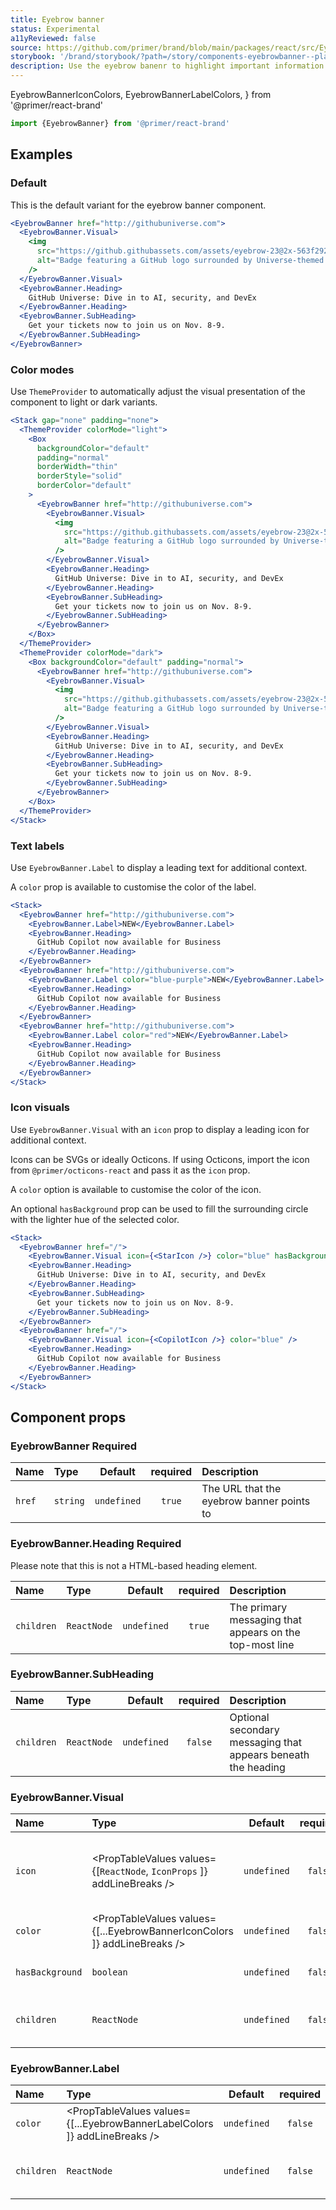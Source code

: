 ```yaml
---
title: Eyebrow banner
status: Experimental
a11yReviewed: false
source: https://github.com/primer/brand/blob/main/packages/react/src/EyebrowBanner/EyebrowBanner.tsx
storybook: '/brand/storybook/?path=/story/components-eyebrowbanner--playground'
description: Use the eyebrow banenr to highlight important information at the top of a page.
---
```



  EyebrowBannerIconColors,
  EyebrowBannerLabelColors,
} from '@primer/react-brand'

```js
import {EyebrowBanner} from '@primer/react-brand'
```

## Examples

### Default

This is the default variant for the eyebrow banner component.

```jsx live
<EyebrowBanner href="http://githubuniverse.com">
  <EyebrowBanner.Visual>
    <img
      src="https://github.githubassets.com/assets/eyebrow-23@2x-563f292d9e30.png"
      alt="Badge featuring a GitHub logo surrounded by Universe-themed shapes"
    />
  </EyebrowBanner.Visual>
  <EyebrowBanner.Heading>
    GitHub Universe: Dive in to AI, security, and DevEx
  </EyebrowBanner.Heading>
  <EyebrowBanner.SubHeading>
    Get your tickets now to join us on Nov. 8-9.
  </EyebrowBanner.SubHeading>
</EyebrowBanner>
```

### Color modes

Use `ThemeProvider` to automatically adjust the visual presentation of the component to light or dark variants.

```jsx live
<Stack gap="none" padding="none">
  <ThemeProvider colorMode="light">
    <Box
      backgroundColor="default"
      padding="normal"
      borderWidth="thin"
      borderStyle="solid"
      borderColor="default"
    >
      <EyebrowBanner href="http://githubuniverse.com">
        <EyebrowBanner.Visual>
          <img
            src="https://github.githubassets.com/assets/eyebrow-23@2x-563f292d9e30.png"
            alt="Badge featuring a GitHub logo surrounded by Universe-themed shapes"
          />
        </EyebrowBanner.Visual>
        <EyebrowBanner.Heading>
          GitHub Universe: Dive in to AI, security, and DevEx
        </EyebrowBanner.Heading>
        <EyebrowBanner.SubHeading>
          Get your tickets now to join us on Nov. 8-9.
        </EyebrowBanner.SubHeading>
      </EyebrowBanner>
    </Box>
  </ThemeProvider>
  <ThemeProvider colorMode="dark">
    <Box backgroundColor="default" padding="normal">
      <EyebrowBanner href="http://githubuniverse.com">
        <EyebrowBanner.Visual>
          <img
            src="https://github.githubassets.com/assets/eyebrow-23@2x-563f292d9e30.png"
            alt="Badge featuring a GitHub logo surrounded by Universe-themed shapes"
          />
        </EyebrowBanner.Visual>
        <EyebrowBanner.Heading>
          GitHub Universe: Dive in to AI, security, and DevEx
        </EyebrowBanner.Heading>
        <EyebrowBanner.SubHeading>
          Get your tickets now to join us on Nov. 8-9.
        </EyebrowBanner.SubHeading>
      </EyebrowBanner>
    </Box>
  </ThemeProvider>
</Stack>
```

### Text labels

Use `EyebrowBanner.Label` to display a leading text for additional context.

A `color` prop is available to customise the color of the label.

```jsx live
<Stack>
  <EyebrowBanner href="http://githubuniverse.com">
    <EyebrowBanner.Label>NEW</EyebrowBanner.Label>
    <EyebrowBanner.Heading>
      GitHub Copilot now available for Business
    </EyebrowBanner.Heading>
  </EyebrowBanner>
  <EyebrowBanner href="http://githubuniverse.com">
    <EyebrowBanner.Label color="blue-purple">NEW</EyebrowBanner.Label>
    <EyebrowBanner.Heading>
      GitHub Copilot now available for Business
    </EyebrowBanner.Heading>
  </EyebrowBanner>
  <EyebrowBanner href="http://githubuniverse.com">
    <EyebrowBanner.Label color="red">NEW</EyebrowBanner.Label>
    <EyebrowBanner.Heading>
      GitHub Copilot now available for Business
    </EyebrowBanner.Heading>
  </EyebrowBanner>
</Stack>
```

### Icon visuals

Use `EyebrowBanner.Visual` with an `icon` prop to display a leading icon for additional context.

Icons can be SVGs or ideally Octicons. If using Octicons, import the icon from `@primer/octicons-react` and pass it as the `icon` prop.

A `color` option is available to customise the color of the icon.

An optional `hasBackground` prop can be used to fill the surrounding circle with the lighter hue of the selected color.

```jsx live
<Stack>
  <EyebrowBanner href="/">
    <EyebrowBanner.Visual icon={<StarIcon />} color="blue" hasBackground />
    <EyebrowBanner.Heading>
      GitHub Universe: Dive in to AI, security, and DevEx
    </EyebrowBanner.Heading>
    <EyebrowBanner.SubHeading>
      Get your tickets now to join us on Nov. 8-9.
    </EyebrowBanner.SubHeading>
  </EyebrowBanner>
  <EyebrowBanner href="/">
    <EyebrowBanner.Visual icon={<CopilotIcon />} color="blue" />
    <EyebrowBanner.Heading>
      GitHub Copilot now available for Business
    </EyebrowBanner.Heading>
  </EyebrowBanner>
</Stack>
```

## Component props

### EyebrowBanner <Label>Required</Label>

| Name   | Type     |   Default   | required | Description                               |
| :----- | :------- | :---------: | :------: | :---------------------------------------- |
| `href` | `string` | `undefined` |  `true`  | The URL that the eyebrow banner points to |

### EyebrowBanner.Heading <Label>Required</Label>

Please note that this is not a HTML-based heading element.

| Name       | Type        |   Default   | required | Description                                             |
| :--------- | :---------- | :---------: | :------: | :------------------------------------------------------ |
| `children` | `ReactNode` | `undefined` |  `true`  | The primary messaging that appears on the top-most line |

### EyebrowBanner.SubHeading

| Name       | Type        |   Default   | required | Description                                                   |
| :--------- | :---------- | :---------: | :------: | :------------------------------------------------------------ |
| `children` | `ReactNode` | `undefined` | `false`  | Optional secondary messaging that appears beneath the heading |

### EyebrowBanner.Visual

| Name            | Type                                                                     |   Default   | required | Description                                 |
| :-------------- | :----------------------------------------------------------------------- | :---------: | :------: | :------------------------------------------ |
| `icon`          | <PropTableValues values={[`ReactNode`, `IconProps` ]} addLineBreaks />   | `undefined` | `false`  | Optional icon. Accepts React-based Octicons |
| `color`         | <PropTableValues values={[...EyebrowBannerIconColors ]} addLineBreaks /> | `undefined` | `false`  | Optional icon color.                        |
| `hasBackground` | `boolean`                                                                | `undefined` | `false`  | Optional background color.                  |
| `children`      | `ReactNode`                                                              | `undefined` | `false`  | Accepts `img`, `picture` or `svg` elements  |

### EyebrowBanner.Label

| Name       | Type                                                                      |   Default   | required | Description                      |
| :--------- | :------------------------------------------------------------------------ | :---------: | :------: | :------------------------------- |
| `color`    | <PropTableValues values={[...EyebrowBannerLabelColors ]} addLineBreaks /> | `undefined` | `false`  | Optional label color.            |
| `children` | `ReactNode`                                                               | `undefined` | `false`  | Text to appear in the label slot |

